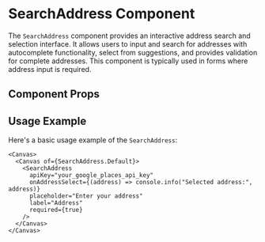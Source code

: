 

<Meta of={SearchAddress} />

# SearchAddress Component

The `SearchAddress` component provides an interactive address search and selection interface. It allows users to input and search for addresses with autocomplete functionality, select from suggestions, and provides validation for complete addresses. This component is typically used in forms where address input is required.

## Component Props

<Canvas of={SearchAddress.Default} />

<Controls />

## Usage Example

Here's a basic usage example of the `SearchAddress`:

```tsx
<Canvas>
  <Canvas of={SearchAddress.Default}>
    <SearchAddress
      apiKey="your_google_places_api_key"
      onAddressSelect={(address) => console.info("Selected address:", address)}
      placeholder="Enter your address"
      label="Address"
      required={true}
    />
  </Canvas>
</Canvas>
``` 